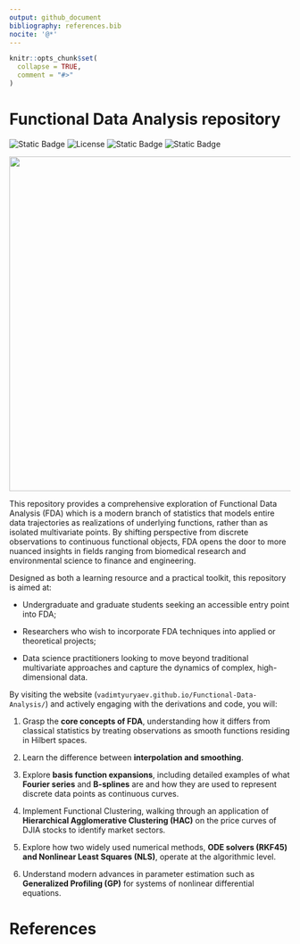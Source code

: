 ```yaml
---
output: github_document
bibliography: references.bib
nocite: '@*'
---
```

  
```r
knitr::opts_chunk$set(
  collapse = TRUE,
  comment = "#>"
)
```

# Functional Data Analysis repository

<!-- badges: start -->
![Static Badge](https://img.shields.io/badge/R-language-blue)
![License](https://img.shields.io/badge/License-Apache%202.0%20%2B%20CC%20BY%204.0-teal.svg)
![Static Badge](https://img.shields.io/badge/Medium-https://medium.com/@vadimtyuryaev-green)
![Static Badge](https://img.shields.io/badge/LinkedIn-https%3A%2F%2Fwww.linkedin.com%2Fin%2Fvadimtyuryaev%2F-blue)
<!-- badges: end -->

<p align="center">
  <img src="Images/DJIA_HAC.jpg" width="600">
</p>
  
This repository provides a comprehensive exploration of Functional Data Analysis (FDA) 
which is a modern branch of statistics that models entire data trajectories as 
realizations of underlying functions, rather than as isolated multivariate points.
By shifting perspective from discrete observations to continuous functional objects,
FDA opens the door to more nuanced insights in fields ranging from biomedical
research and environmental science to finance and engineering.

Designed as both a learning resource and a practical toolkit, this repository is 
aimed at:
 
* Undergraduate and graduate students seeking an accessible entry point into FDA;

* Researchers who wish to incorporate FDA techniques into applied or theoretical
projects;

* Data science practitioners looking to move beyond traditional multivariate 
approaches and capture the dynamics of complex, high-dimensional data.

By visiting the website (`vadimtyuryaev.github.io/Functional-Data-Analysis/`) 
and actively engaging with the derivations and code, you will:
  
1. Grasp the **core concepts of FDA**, understanding how it differs from classical
statistics by treating observations as smooth functions residing in Hilbert spaces.

2. Learn the difference between **interpolation and smoothing**.

3. Explore **basis function expansions**, including detailed examples of what
**Fourier series** and **B-splines** are and how they are used to represent discrete 
data points as continuous curves.

4. Implement Functional Clustering, walking through an application of 
**Hierarchical Agglomerative Clustering (HAC)** on the price curves of DJIA stocks
to identify market sectors.

5. Explore how two widely used numerical methods, **ODE solvers (RKF45) and Nonlinear Least Squares (NLS)**, 
operate at the algorithmic level.

6. Understand modern advances in parameter estimation such as **Generalized Profiling (GP)** 
for systems of nonlinear differential equations. 

# References